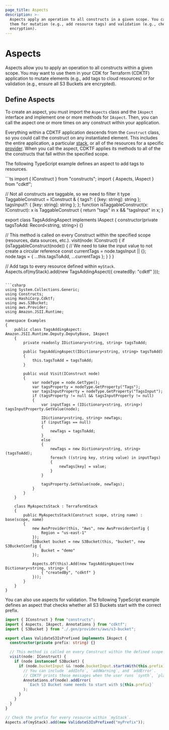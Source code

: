 ```yaml
---
page_title: Aspects
description: >-
  Aspects apply an operation to all constructs in a given scope. You can use
  them for mutation (e.g., add resource tags) and validation (e.g., check
  encryption).
---
```


# Aspects

Aspects allow you to apply an operation to all constructs within a given scope. You may want to use them in your CDK for Terraform (CDKTF) application to mutate elements (e.g., add tags to cloud resources) or for validation (e.g., ensure all S3 Buckets are encrypted).

## Define Aspects

To create an aspect, you must import the `Aspects` class and the `IAspect` interface and implement one or more methods for `IAspect`. Then, you can call the aspect one or more times on any construct within your application.

Everything within a CDKTF application descends from the `Construct` class, so you could call the construct on any instantiated element. This includes the entire application, a particular [stack](/cdktf/concepts/stacks), or all of the resources for a specific [provider](/cdktf/concepts/providers). When you call the aspect, CDKTF applies its methods to all of the the constructs that fall within the specified scope.

The following TypeScript example defines an aspect to add tags to resources.

<!-- #NEXT_CODE_BLOCK_SOURCE:csharp examples/csharp/documentation#aspect -->

<CodeTabs>
```ts
import { IConstruct } from "constructs";
import { Aspects, IAspect } from "cdktf";

// Not all constructs are taggable, so we need to filter it
type TaggableConstruct = IConstruct & {
tags?: { [key: string]: string };
tagsInput?: { [key: string]: string };
};
function isTaggableConstruct(x: IConstruct): x is TaggableConstruct {
return "tags" in x && "tagsInput" in x;
}

export class TagsAddingAspect implements IAspect {
  constructor(private tagsToAdd: Record<string, string>) {}

// This method is called on every Construct within the specified scope (resources, data sources, etc.).
visit(node: IConstruct) {
if (isTaggableConstruct(node)) {
// We need to take the input value to not create a circular reference
const currentTags = node.tagsInput || {};
node.tags = { ...this.tagsToAdd, ...currentTags };
}
}
}

// Add tags to every resource defined within `myStack`.
Aspects.of(myStack).add(new TagsAddingAspect({ createdBy: "cdktf" }));

````

```csharp
using System.Collections.Generic;
using Constructs;
using HashiCorp.Cdktf;
using aws.S3Bucket;
using aws.Provider;
using Amazon.JSII.Runtime;

namespace Examples
{
    public class TagsAddingAspect: Amazon.JSII.Runtime.Deputy.DeputyBase, IAspect
    {
        private readonly IDictionary<string, string> tagsToAdd;

        public TagsAddingAspect(IDictionary<string, string> tagsToAdd)
        {
            this.tagsToAdd = tagsToAdd;
        }

        public void Visit(IConstruct node)
        {
            var nodeType = node.GetType();
            var tagsProperty = nodeType.GetProperty("Tags");
            var tagsInputProperty = nodeType.GetProperty("TagsInput");
            if (tagsProperty != null && tagsInputProperty != null)
            {
                var inputTags = (IDictionary<string, string>) tagsInputProperty.GetValue(node);

                IDictionary<string, string> newTags;
                if (inputTags == null)
                {
                    newTags = tagsToAdd;
                }
                else
                {
                    newTags = new Dictionary<string, string>(tagsToAdd);
                    foreach ((string key, string value) in inputTags)
                    {
                        newTags[key] = value;
                    }
                }

                tagsProperty.SetValue(node, newTags);
            }
        }
    }

    class MyAspectsStack : TerraformStack
    {
        public MyAspectsStack(Construct scope, string name) : base(scope, name)
        {
            new AwsProvider(this, "Aws", new AwsProviderConfig {
                Region = "us-east-1"
            });
            S3Bucket bucket = new S3Bucket(this, "bucket", new S3BucketConfig {
                Bucket = "demo"
            });

            Aspects.Of(this).Add(new TagsAddingAspect(new Dictionary<string, string> {
                { "createdBy", "cdktf" }
            }));
        }
    }
}
````

</CodeTabs>

You can also use aspects for validation. The following TypeScript example defines an aspect that checks whether all S3 Buckets start with the correct prefix.

```typescript
import { IConstruct } from "constructs";
import { Aspects, IAspect, Annotations } from "cdktf";
import { S3Bucket } from "./.gen/providers/aws/s3-bucket";

export class ValidateS3IsPrefixed implements IAspect {
  constructor(private prefix: string) {}

  // This method is called on every Construct within the defined scope (resource, data sources, etc.).
  visit(node: IConstruct) {
    if (node instanceof S3Bucket) {
      if (node.bucketInput && !node.bucketInput.startsWith(this.prefix)) {
        // You can include `addInfo`, `addWarning`, and `addError`.
        // CDKTF prints these messages when the user runs `synth`, `plan`, or `deploy`.
        Annotations.of(node).addError(
          `Each S3 Bucket name needs to start with ${this.prefix}`
        );
      }
    }
  }
}

// Check the prefix for every resource within `myStack`.
Aspects.of(myStack).add(new ValidateS3IsPrefixed("myPrefix"));
```
